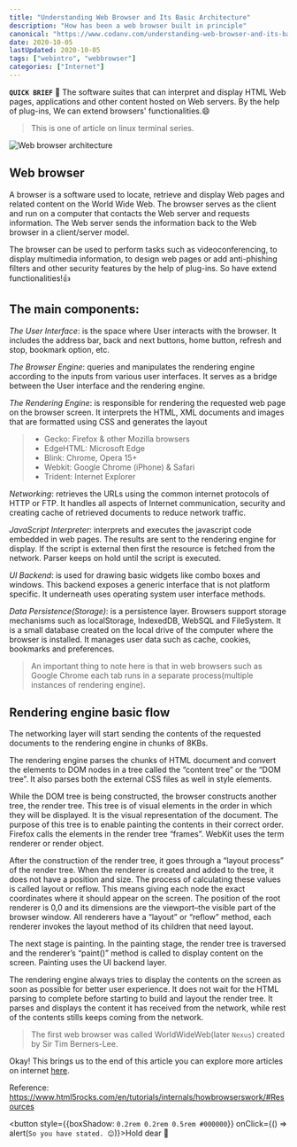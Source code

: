 ```yaml
---
title: "Understanding Web Browser and Its Basic Architecture"
description: "How has been a web browser built in principle"
canonical: "https://www.codanv.com/understanding-web-browser-and-its-basic-architecture/"
date: 2020-10-05
lastUpdated: 2020-10-05
tags: ["webintro", "webbrowser"]
categories: ["Internet"]
---
```


**`QUICK BRIEF`** 🔹 The software suites that can interpret and display HTML Web pages, applications and other content hosted on Web servers. By the help of plug-ins, We can extend browsers' functionalities.😄

> This is one of article on linux terminal series.

![Web browser architecture](./web-browser-architecture.png)

## Web browser

A browser is a software used to locate, retrieve and display Web pages and related content on the World Wide Web.  The browser serves as the client and run on a computer that contacts the Web server and requests information. The Web server sends the information back to the Web browser in a client/server model.

The browser can be used to perform tasks such as videoconferencing, to display multimedia information, to design web pages or add anti-phishing filters and other security features by the help of plug-ins. So have extend functionalities!👍

## The main components:

*The User Interface*: is the space where User interacts with the browser. It includes the address bar, back and next buttons, home button, refresh and stop, bookmark option, etc. 

*The Browser Engine*: queries and manipulates the rendering engine according to the inputs from various user interfaces. It serves as a bridge between the User interface and the rendering engine. 

*The Rendering Engine*: is responsible for rendering the requested web page on the browser screen. It interprets the HTML, XML documents and images that are formatted using CSS and generates the layout

> * Gecko: Firefox & other Mozilla browsers
> * EdgeHTML: Microsoft Edge  
> * Blink: Chrome, Opera 15+ 
> * Webkit: Google Chrome (iPhone) & Safari
> * Trident: Internet Explorer

*Networking*: retrieves the URLs using the common internet protocols of HTTP or FTP. It handles all aspects of Internet communication, security and creating cache of retrieved documents to reduce network traffic.

*JavaScript Interpreter*: interprets and executes the javascript code embedded in web pages. The results are sent to the rendering engine for display. If the script is external then first the resource is fetched from the network. Parser keeps on hold until the script is executed.

*UI Backend*: is used for drawing basic widgets like combo boxes and windows. This backend exposes a generic interface that is not platform specific. It underneath uses operating system user interface methods.

*Data Persistence(Storage)*: is a persistence layer. Browsers support storage mechanisms such as localStorage, IndexedDB, WebSQL and FileSystem. It is a small database created on the local drive of the computer where the browser is installed. It manages user data such as cache, cookies, bookmarks and preferences.

> An important thing to note here is that in web browsers such as Google Chrome each tab runs in a separate process(multiple instances of rendering engine).

## Rendering engine basic flow

The networking layer will start sending the contents of the requested documents to the rendering engine in chunks of 8KBs.

The rendering engine parses the chunks of HTML document and convert the elements to DOM nodes in a tree called the “content tree” or the “DOM tree”. It also parses both the external CSS files as well in style elements.

While the DOM tree is being constructed, the browser constructs another tree, the render tree. This tree is of visual elements in the order in which they will be displayed. It is the visual representation of the document. The purpose of this tree is to enable painting the contents in their correct order. Firefox calls the elements in the render tree “frames”. WebKit uses the term renderer or render object.

After the construction of the render tree, it goes through a “layout process” of the render tree. When the renderer is created and added to the tree, it does not have a position and size. The process of calculating these values is called layout or reflow. This means giving each node the exact coordinates where it should appear on the screen. The position of the root renderer is 0,0 and its dimensions are the viewport–the visible part of the browser window. All renderers have a “layout” or “reflow” method, each renderer invokes the layout method of its children that need layout.

The next stage is painting. In the painting stage, the render tree is traversed and the renderer’s “paint()” method is called to display content on the screen. Painting uses the UI backend layer.

The rendering engine always tries to display the contents on the screen as soon as possible for better user experience. It does not wait for the HTML parsing to complete before starting to build and layout the render tree. It parses and displays the content it has received from the network, while rest of the contents stills keeps coming from the network.

> The first web browser was called WorldWideWeb(later `Nexus`) created by Sir Tim Berners-Lee.

Okay! This brings us to the end of this article you can explore more articles on internet [here](/categories/internet).

Reference: https://www.html5rocks.com/en/tutorials/internals/howbrowserswork/#Resources

<button style={{boxShadow: `0.2rem 0.2rem 0.5rem #000000`}} onClick={() => alert(`So you have stated. 😊`)}>Hold dear 💛</button>


